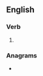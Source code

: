 ==English==

===Verb===
{{head|en|present participle}}

# {{present participle of|herniate|lang=en|nocat=1}}

===Anagrams===
* {{anagrams|en|a=aeghiinnrt|inearthing}}